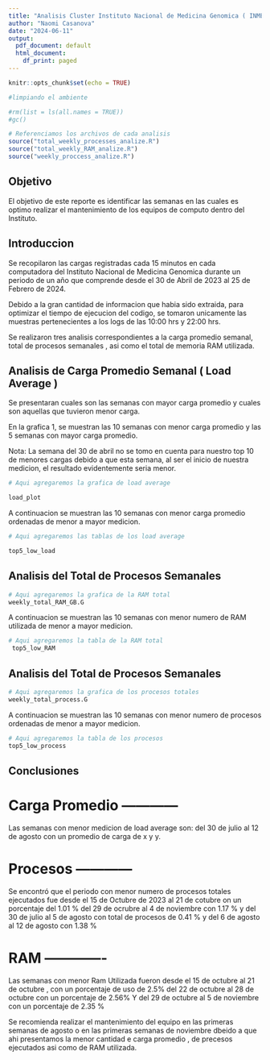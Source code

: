 ```yaml
---
title: "Analisis Cluster Instituto Nacional de Medicina Genomica ( INMEGEN )"
author: "Naomi Casanova"
date: "2024-06-11"
output:
  pdf_document: default
  html_document:
    df_print: paged
---
```


```r
knitr::opts_chunk$set(echo = TRUE)

#limpiando el ambiente

#rm(list = ls(all.names = TRUE))
#gc()

# Referenciamos los archivos de cada analisis
source("total_weekly_processes_analize.R")
source("total_weekly_RAM_analize.R")
source("weekly_proccess_analize.R")
```


## Objetivo
El objetivo de este reporte es identificar las semanas en las cuales es optimo
realizar el mantenimiento de los equipos de computo dentro del Instituto.

## Introduccion
Se recopilaron las cargas registradas cada 15 minutos en cada computadora del Instituto
Nacional de Medicina Genomica durante un periodo de un año que comprende desde
el 30 de Abril de 2023 al 25 de Febrero de 2024.

Debido a la gran cantidad de informacion que habia sido extraida, para optimizar el
tiempo de ejecucion del codigo, se tomaron unicamente las muestras pertenecientes
a los logs de las 10:00 hrs y 22:00 hrs.

Se realizaron tres analisis correspondientes a la carga promedio semanal, total
de procesos semanales , asi como el total de memoria RAM utilizada.

## Analisis de Carga Promedio Semanal ( Load Average )

Se presentaran cuales son las semanas con mayor carga promedio y cuales son aquellas
que tuvieron menor carga.

En la grafica 1, se muestran las 10 semanas con menor carga promedio y las 5 semanas con
mayor carga promedio.

Nota: La semana del 30 de abril no se tomo en cuenta para nuestro top 10 de menores
cargas debido a que esta semana, al ser el inicio de nuestra medicion, el resultado
evidentemente seria menor.

```r
# Aqui agregaremos la grafica de load average

load_plot

```
A continuacion se muestran las 10 semanas con menor carga promedio ordenadas de
menor a mayor medicion.

```r
# Aqui agregaremos las tablas de los load average

top5_low_load

```

## Analisis del Total de Procesos Semanales
```r
# Aqui agregaremos la grafica de la RAM total
weekly_total_RAM_GB.G

```


A continuacion se muestran las 10 semanas con menor numero de RAM utilizada de menor a mayor medicion.

```r
# Aqui agregaremos la tabla de la RAM total
 top5_low_RAM
```

## Analisis del Total de Procesos Semanales
```r
# Aqui agregaremos la grafica de los procesos totales 
weekly_total_process.G

```

A continuacion se muestran las 10 semanas con menor numero de procesos ordenadas de
menor a mayor medicion.

```r
# Aqui agregaremos la tabla de los procesos
top5_low_process
```

## Conclusiones

# Carga Promedio ------------
Las semanas con menor medicion  de load average son: del 30 de julio al 12 de agosto
con un promedio de carga de x y y.

# Procesos ------------
Se encontró que el periodo con menor numero de procesos totales ejecutados fue desde
el 15 de Octubre de 2023 al 21 de cotubre on un porcentaje del 1.01 %
del 29 de ocrubre al 4 de noviembre con 1.17 %
y del 30 de julio al 5 de agosto con  total de procesos de 0.41 % y
del 6 de agosto al 12 de agosto con 1.38 %

# RAM -------------
Las semanas con menor Ram Utilizada fueron desde el 15 de octubre al 21 de octubre ,
con un porcentaje de uso de 2.5%
del 22 de octubre al 28 de octubre con un porcentaje de 2.56%
Y del 29 de octubre al 5 de noviembre con un porcentaje de 2.35 %

Se recomienda realizar el mantenimiento del equipo  en las primeras semanas de agosto o
en las primeras semanas de noviembre dbeido a que ahi presentamos la menor cantidad
e carga promedio , de precesos ejecutados asi como de RAM utilizada.